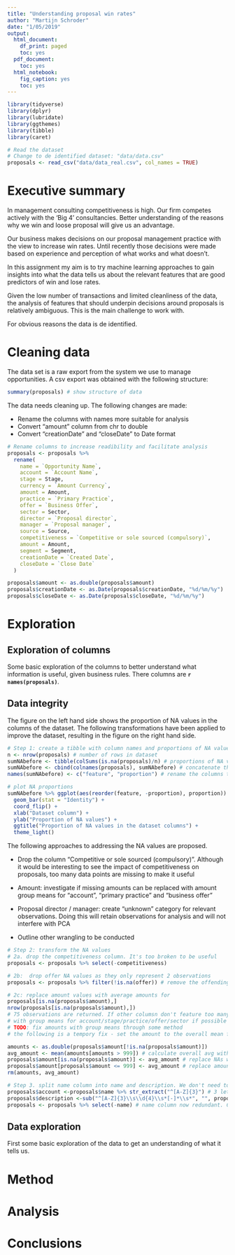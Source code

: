 ```yaml
---
title: "Understanding proposal win rates"
author: "Martijn Schroder"
date: "1/05/2019"
output:
  html_document:
    df_print: paged
    toc: yes
  pdf_document:
    toc: yes
  html_notebook:
    fig_caption: yes
    toc: yes
---
```

```r
library(tidyverse)
library(dplyr)
library(lubridate)
library(ggthemes)
library(tibble)
library(caret)

# Read the dataset
# Change to de identified dataset: "data/data.csv"
proposals <- read_csv("data/data_real.csv", col_names = TRUE)

```


# Executive summary
In management consulting competitiveness is high. Our firm competes actively with the 'Big 4' consultancies. Better understanding of the reasons why we win and loose proposal will give us an advantage.

Our business makes decisions on our proposal management practice with the view to increase win rates. Until recently those decisions were made based on experience and perception of what works and what doesn't.

In this assignment my aim is to try machine learning approaches to gain insights into what the data tells us about the relevant features that are good predictors of win and lose rates.

Given the low number of transactions and limited cleanliness of the data, the analysis of features that should underpin decisions around proposals is relatively ambiguous. This is the main challenge to work with.

For obvious reasons the data is de identified.

# Cleaning data
The data set is a raw export from the system we use to manage opportunities. A csv export was obtained with the following structure:

```r
summary(proposals) # show structure of data
```

The data needs cleaning up. The following changes are made:

* Rename the columns with names more suitable for analysis
* Convert "amount" column from chr to double
* Convert "creationDate" and "closeDate" to Date format

```r
# Rename columns to increase readibility and facilitate analysis
proposals <- proposals %>%
  rename(
    name = `Opportunity Name`,
    account = `Account Name`,
    stage = Stage,
    currency = `Amount Currency`,
    amount = Amount,
    practice = `Primary Practice`,
    offer = `Business Offer`,
    sector = Sector,
    director = `Proposal director`,
    manager = `Proposal manager`,
    source = Source,
    competitiveness = `Competitive or sole sourced (compulsory)`,
    amount = Amount,
    segment = Segment,
    creationDate = `Created Date`,
    closeDate = `Close Date`
  )

proposals$amount <- as.double(proposals$amount)
proposals$creationDate <- as.Date(proposals$creationDate, "%d/%m/%y")
proposals$closeDate <- as.Date(proposals$closeDate, "%d/%m/%y")

```


# Exploration
## Exploration of columns
Some basic exploration of the columns to better understand what information is useful, given business rules. There columns are **`r names(proposals)`**.

## Data integrity
The figure on the left hand side shows the proportion of NA values in the columns of the dataset. The following transformations have been applied to improve the dataset, resulting in the figure on the right hand side.

```r
# Step 1: create a tibble with column names and proportions of NA values per column
n <- nrow(proposals) # number of rows in dataset
sumNAbefore <- tibble(colSums(is.na(proposals)/n) # proportions of NA values per column
sumNAbefore <- cbind(colnames(proposals), sumNAbefore) # concatenate the vectors
names(sumNAbefore) <- c("feature", "proportion") # rename the columns to human readible

# plot NA proportions
sumNAbefore %>% ggplot(aes(reorder(feature, -proportion), proportion)) +
  geom_bar(stat = "Identity") +
  coord_flip() +
  xlab("Dataset column") +
  ylab("Proportion of NA values") +
  ggtitle("Proportion of NA values in the dataset columns") +
  theme_light()

```

The following approaches to addressing the NA values are proposed.

* Drop the column "Competitive or sole sourced (compulsory)". Although it would be interesting to see the impact of competitiveness on proposals, too many data points are missing to make it useful

* Amount: investigate if missing amounts can be replaced with amount group means for "account", "primary practice" and "business offer"

* Proposal director / manager: create "unknown" category for relevant observations. Doing this will retain observations for analysis and will not interfere with PCA

* Outline other wrangling to be conducted

```r
# Step 2: transform the NA values
# 2a. drop the competitiveness column. It's too broken to be useful
proposals <- proposals %>% select(-competitiveness)

# 2b:  drop offer NA values as they only represent 2 observations
proposals <- proposals %>% filter(!is.na(offer)) # remove the offending observations

# 2c: replace amount values with average amounts for 
proposals[is.na(proposals$amount),]
nrow(proposals[is.na(proposals$amount),])
# 75 observations are returned. If other columsn don't feature too many NA values, we can substitute NAs
# with group means for account/stage/practice/offer/sector if possible
# TODO: fix amounts with group means through some method
# the following is a tempory fix - set the amount to the overall mean for amount

amounts <- as.double(proposals$amount[!is.na(proposals$amount)])
avg_amount <- mean(amounts[amounts > 999]) # calculate overall avg with values greater than 999
proposals$amount[is.na(proposals$amount)] <- avg_amount # replace NAs with avg amount
proposals$amount[proposals$amount <= 999] <- avg_amount # replace amounts < 999 with avg_amount
rm(amounts, avg_amount)

# Step 3. split name column into name and description. We don't need to reference number
proposals$account <-proposals$name %>% str_extract("^[A-Z]{3}") # 3 letter identifyer of opportunity
proposals$description <-sub("^[A-Z]{3}\\s\\d{4}\\s*[-]*\\s*", "", proposals$name) # name of opportunity
proposals <- proposals %>% select(-name) # name column now redundant. Can be dropped

```

## Data exploration
First some basic exploration of the data to get an understanding of what it tells us.

# Method

# Analysis

# Conclusions
